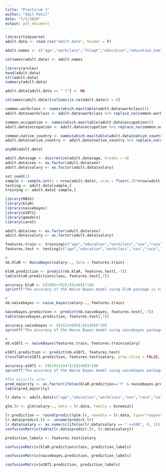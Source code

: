 ```yaml
---
title: "Practicum 2"
author: "Smit Patil"
date: "7/2/2020"
output: pdf_document
---
```


```r
library(tidyverse)
adult.data <- read.csv("adult.data", header = F)

adult.names <- c("age","workclass","fnlwgt","education","education_num","maritial_status","occupation","relationship","race","sex","capital_gain","capital_loss","hours_per_week","native_country","salary")

colnames(adult.data) <- adult.names
```

```r
library(arules)
head(adult.data)
str(adult.data)
summary(adult.data)

adult.data[adult.data == " ?"] <- NA

colnames(adult.data)[colSums(is.na(adult.data)) > 0]

common.workclass <- names(which.max(table(adult.data$workclass)))
adult.data$workclass <- adult.data$workclass %>% replace_na(common.workclass)

common.occupation <- names(which.max(table(adult.data$occupation)))
adult.data$occupation <- adult.data$occupation %>% replace_na(common.occupation)

common.native_country <- names(which.max(table(adult.data$native_country)))
adult.data$native_country <- adult.data$native_country %>% replace_na(common.native_country)

anyNA(adult.data)

adult.data$age <- discretize(adult.data$age, breaks = 4)
adult.data$sex <- as.factor(adult.data$sex)
adult.data$salary <- as.factor(adult.data$salary)
```

```r
set.seed(1)
sample <- sample.int(n = nrow(adult.data), size = floor(.25*nrow(adult.data)), replace = F)
testing <- adult.data[sample,]
training <- adult.data[-sample,] 
```

```r
library(MASS)
library(klaR)
library(naivebayes)
library(e1071)
library(gmodels)
library(caret)

adult.data$sex <- as.factor(adult.data$sex)
adult.data$salary <- as.factor(adult.data$salary)

features.train <- training[c("age","education","workclass","sex","race","native_country","salary")]
features.test <- testing[c("age","education","workclass","sex","race","native_country","salary")]

#
nb.klaR <- NaiveBayes(salary~., data = features.train)

klaR.prediction <- predict(nb.klaR, features.test[,-7])
table(klaR.prediction$class, features.test[,7])

accuracy.klaR <- ((5805+702)/(8140))*100
sprintf("The accuracy of the Naive Bayes model using klaR package is %s percent",accuracy.klaR)

#
nb.naivebayes <- naive_bayes(salary~., features.train)

naivebayes.prediction <- predict(nb.naivebayes, features.test[,-7])
table(naivebayes.prediction, features.test[,7])

accuracy.naivebayes <- ((5623+885)/(8140))*100
sprintf("The accuracy of the Naive Bayes model using naivebayes package is %s percent",accuracy.naivebayes)

#
nb.e1071 <- naiveBayes(features.train, features.train$salary)

e1071.prediction <- predict(nb.e1071, features.test)
CrossTable(e1071.prediction, features.test$salary, prop.chisq = FALSE, prop.t = FALSE, dnn = c('predicted','actual'))

accuracy.e1071 <- ((6191+1947)/(8140))*100
sprintf("The accuracy of the Naive Bayes model using naivebayes package is %s percent",accuracy.e1071)

#The majority vote
pred_majority <- as.factor(ifelse(klaR.prediction=='Y' & naivebayes.prediction=='Y','Y',ifelse(klaR.prediction=='Y' & e1071.prediction=='Y','Y',ifelse(naivebayes.prediction=='Y' & e1071.prediction=='Y','Y','N'))))
table(pred_majority)
```

```r
lr.data <- adult.data[c("age","education","workclass","sex","race","native_country","salary")]

glm.lr <- glm(salary~., data = lr.data, family = binomial)

lr.prediction <- round(predict(glm.lr, newdata = lr.data, type="response"),0)
lr.data$predict.lr <- unname(predict.lr)
lr.data$salary <- as.numeric(ifelse(lr.data$salary == " <=50K", 0, 1))
confusionMatrix(table(lr.data$predict.lr, lr.data$salary))
```

```r
prediction_labels <- features.test$salary

confusionMatrix(klaR.prediction$class, prediction_labels)

confusionMatrix(naivebayes.prediction, prediction_labels)

confusionMatrix(e1071.prediction, prediction_labels)
```

